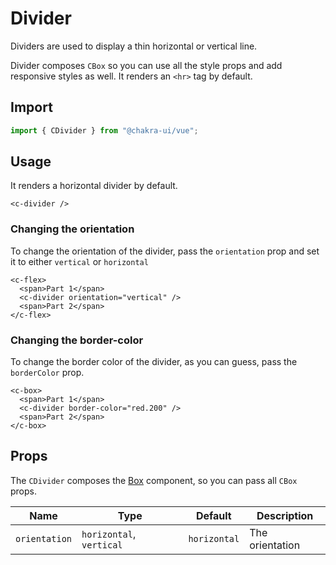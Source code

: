 # Divider

Dividers are used to display a thin horizontal or vertical line.

Divider composes `CBox` so you can use all the style props and add responsive
styles as well. It renders an `<hr>` tag by default.

<carbon-ad />

## Import

```js
import { CDivider } from "@chakra-ui/vue";
```

## Usage

It renders a horizontal divider by default.

```vue live=true
<c-divider />
```

### Changing the orientation

To change the orientation of the divider, pass the `orientation` prop and set it
to either `vertical` or `horizontal`

```vue live=true
<c-flex>
  <span>Part 1</span>
  <c-divider orientation="vertical" />
  <span>Part 2</span>
</c-flex>
```

### Changing the border-color

To change the border color of the divider, as you can guess, pass the
`borderColor` prop.

```vue live=true
<c-box>
  <span>Part 1</span>
  <c-divider border-color="red.200" />
  <span>Part 2</span>
</c-box>
```

## Props

The `CDivider` composes the [Box](/box) component, so you can pass all `CBox` props.

| Name          | Type                     | Default      | Description     |
| ------------- | ------------------------ | ------------ | --------------- |
| `orientation` | `horizontal`, `vertical` | `horizontal` | The orientation |
